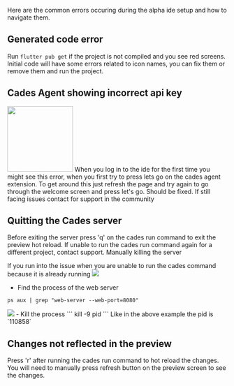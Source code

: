 Here are the common errors occuring during the alpha ide setup and how to navigate them.

## Generated code error
Run `flutter pub get` if the project is not compiled and you see red screens.
Initial code will have some errors related to icon names, you can fix them or remove them and run the project.


## Cades Agent showing incorrect api key
<img src="https://firebasestorage.googleapis.com/v0/b/cades-dev.appspot.com/o/public%2Fide%2Fapi_error.png?alt=media&token=e3a9d27c-1e14-4af0-bf2b-37e42d1fb17d" width="150px" />
When you log in to the ide for the first time you might see this error, when you first try to press lets go on the cades agent extension.
To get around this just refresh the page and try again to go through the welcome screen and press let's go. Should be fixed.
If still facing issues contact for support in the community

## Quitting the Cades server
Before exiting the server press 'q' on the cades run command to exit the preview hot reload. If unable to run the cades run command again for a different project, contact support.
Manually killing the server

If you run into the issue when you are unable to run the cades command because it is already running
<img src="https://firebasestorage.googleapis.com/v0/b/cades-dev.appspot.com/o/public%2Fide%2Falready_running.png?alt=media&token=81ea9d7c-6e79-418e-b1e9-416fc15e8e03" />

- Find the process of the web server
```
ps aux | grep "web-server --web-port=8080"
```
<img src="https://firebasestorage.googleapis.com/v0/b/cades-dev.appspot.com/o/public%2Fide%2Fkill_command.png?alt=media&token=58beba48-524c-450c-badd-cbd2f52fb256" />
- Kill the process
```
kill -9 pid
```
Like in the above example the pid is `110858`


## Changes not reflected in the preview
Press 'r' after running the cades run command to hot reload the changes. You will need to manually press refresh button on the preview screen to see the changes.
